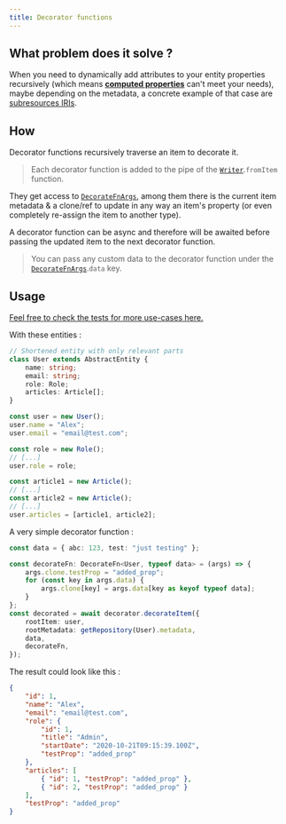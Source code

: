 ```yaml
---
title: Decorator functions
---
```


## What problem does it solve ?

When you need to dynamically add attributes to your entity properties recursively (which means
[**computed properties**](/entity-groups/groups/computed-property) can't meet your needs), maybe depending on the
metadata, a concrete example of that case are
[subresources IRIs](/entity-routes/subresources/introduction#format-in-response).

## How

Decorator functions recursively traverse an item to decorate it.

> Each decorator function is added to the pipe of the [`Writer`](/definitions/classes/writer).`fromItem` function.

They get access to [`DecorateFnArgs`](/definitions#decoratefnargs), among them there is the current item metadata & a
clone/ref to update in any way an item's property (or even completely re-assign the item to another type).

A decorator function can be async and therefore will be awaited before passing the updated item to the next decorator
function.

> You can pass any custom data to the decorator function under the
> [`DecorateFnArgs`](/definitions#decoratefnargs).`data` key.

## Usage

[Feel free to check the tests for more use-cases here.](tests/response/Decorator.test.ts)

With these entities :

```ts
// Shortened entity with only relevant parts
class User extends AbstractEntity {
    name: string;
    email: string;
    role: Role;
    articles: Article[];
}

const user = new User();
user.name = "Alex";
user.email = "email@test.com";

const role = new Role();
// [...]
user.role = role;

const article1 = new Article();
// [...]
const article2 = new Article();
// [...]
user.articles = [article1, article2];
```

A very simple decorator function :

```ts
const data = { abc: 123, test: "just testing" };

const decorateFn: DecorateFn<User, typeof data> = (args) => {
    args.clone.testProp = "added_prop";
    for (const key in args.data) {
        args.clone[key] = args.data[key as keyof typeof data];
    }
};
const decorated = await decorator.decorateItem({
    rootItem: user,
    rootMetadata: getRepository(User).metadata,
    data,
    decorateFn,
});
```

The result could look like this :

```json
{
    "id": 1,
    "name": "Alex",
    "email": "email@test.com",
    "role": {
        "id": 1,
        "title": "Admin",
        "startDate": "2020-10-21T09:15:39.100Z",
        "testProp": "added_prop"
    },
    "articles": [
        { "id": 1, "testProp": "added_prop" },
        { "id": 2, "testProp": "added_prop" }
    ],
    "testProp": "added_prop"
}
```
